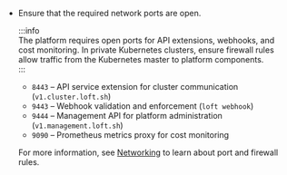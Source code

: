 - Ensure that the required network ports are open.

    :::info  
    The platform requires open ports for API extensions, webhooks, and cost monitoring. In private Kubernetes clusters, ensure firewall rules allow traffic from the Kubernetes master to platform components.  
    :::

    - `8443` – API service extension for cluster communication (`v1.cluster.loft.sh`)  
    - `9443` – Webhook validation and enforcement (`loft webhook`)  
    - `9444` – Management API for platform administration (`v1.management.loft.sh`)  
    - `9090` – Prometheus metrics proxy for cost monitoring  

    For more information, see [Networking](/docs/platform/administer/clusters/advanced/networking) to learn about port and firewall rules.